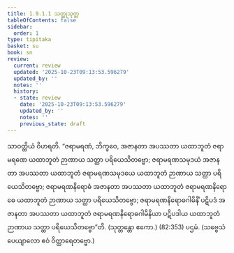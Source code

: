 ```yaml
---
title: 1.9.1.1 သတ္ထုသုတ္တ
tableOfContents: false
sidebar:
  order: 1
type: tipitaka
basket: su
book: sn
review:
  current: review
  updated: '2025-10-23T09:13:53.596279'
  updated_by: ''
  notes: ''
  history:
  - state: review
    date: '2025-10-23T09:13:53.596279'
    updated_by: ''
    notes: ''
    previous_state: draft
---
```



<ReviewStatus review={frontmatter.review} showDetails={true} />

<HypothesisAnnotation frontmatter={frontmatter} />

<DynamicBreadcrumb />

<Division number="73" book="sn" e="ch" v="18" p="290">

<Paragraph number="570" book="sn">
သာဝတ္ထိယံ ဝိဟရတိ. “ဇရာမရဏံ, ဘိက္ခဝေ, အဇာနတာ အပဿတာ ယထာဘူတံ ဇရာမရဏေ ယထာဘူတံ ဉာဏာယ သတ္ထာ ပရိယေသိတဗ္ဗော; ဇရာမရဏသမုဒယံ အဇာနတာ အပဿတာ ယထာဘူတံ ဇရာမရဏသမုဒယေ ယထာဘူတံ ဉာဏာယ သတ္ထာ ပရိယေသိတဗ္ဗော; ဇရာမရဏနိရောဓံ အဇာနတာ အပဿတာ ယထာဘူတံ ဇရာမရဏနိရောဓေ ယထာဘူတံ ဉာဏာယ သတ္ထာ ပရိယေသိတဗ္ဗော; ဇရာမရဏနိရောဓဂါမိနိံ ပဋိပဒံ အဇာနတာ အပဿတာ ယထာဘူတံ ဇရာမရဏနိရောဓဂါမိနိယာ ပဋိပဒါယ ယထာဘူတံ ဉာဏာယ သတ္ထာ ပရိယေသိတဗ္ဗော”တိ. (သုတ္တန္တော ဧကော.) (82:<Emphasis>353</Emphasis>)

</Paragraph>
</Division>

<Paragraph number="571" type="center" book="sn">
ပဌမံ.



</Paragraph>

<Paragraph number="572" type="center" book="sn">
(သဗ္ဗေသံ ပေယျာလော ဧဝံ ဝိတ္ထာရေတဗ္ဗော.)
</Paragraph>